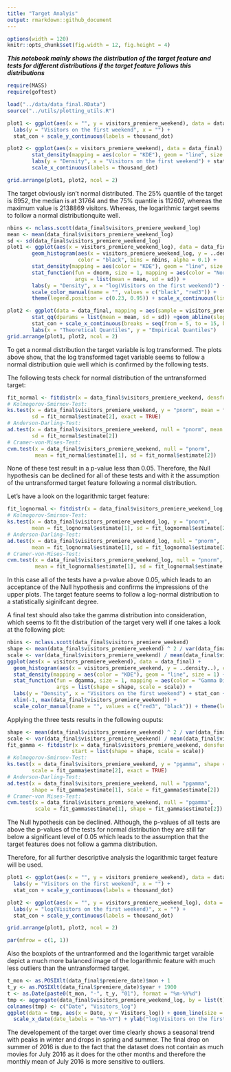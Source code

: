```yaml
---
title: "Target Analyis"
output: rmarkdown::github_document
---
```


```r
options(width = 120)
knitr::opts_chunk$set(fig.width = 12, fig.height = 4) 
```


***This notebook mainly shows the distribution of the target feature and tests for different distributions if the target
feature follows this distributions***

```r
require(MASS)
require(goftest)

load("../data/data_final.RData")
source("../utils/plotting_utils.R")
```
```r
plot1 <- ggplot(aes(x = "", y = visitors_premiere_weekend), data = data_final) + geom_boxplot() +
  labs(y = "Visitors on the first weekend", x = "") +
  stat_con + scale_y_continuous(labels = thousand_dot)

plot2 <- ggplot(aes(x = visitors_premiere_weekend), data = data_final) + 
        stat_density(mapping = aes(color = "KDE"), geom = "line", size = 1) +
        labs(y = "Density", x = "Visitors on the first weekend") + stat_con + theme(legend.position = "none") +
        scale_x_continuous(labels = thousand_dot)

grid.arrange(plot1, plot2, ncol = 2)
```

The target obviously isn't normal distributed. The 25% quantile of the target is 8952, the median is at 31764 and the 75% quantile is 112607, whereas the maximum value is 2138869 visitors.
Whereas, the logarithmic target seems to follow a normal distributionquite well.
```r
nbins <- nclass.scott(data_final$visitors_premiere_weekend_log)
mean <- mean(data_final$visitors_premiere_weekend_log)
sd <- sd(data_final$visitors_premiere_weekend_log)
plot1 <- ggplot(aes(x = visitors_premiere_weekend_log), data = data_final) + 
        geom_histogram(aes(x = visitors_premiere_weekend_log, y = ..density..), 
                       color = "black", bins = nbins, alpha = 0.1) +
        stat_density(mapping = aes(color = "KDE"), geom = "line", size = 1) + 
        stat_function(fun = dnorm, size = 1, mapping = aes(color = "Normal Distribution"),
                      args = list(mean = mean, sd = sd)) + 
        labs(y = "Density", x = "log(Visitors on the first weekend)") + ylim(c(0.00, 0.25)) + stat_con +
        scale_color_manual(name = "", values = c("black", "red3")) + 
        theme(legend.position = c(0.23, 0.95)) + scale_x_continuous(limits = c(5, 15))

plot2 <- ggplot(data = data_final, mapping = aes(sample = visitors_premiere_weekend_log)) + 
        stat_qq(dparams = list(mean = mean, sd = sd)) +geom_abline(slope = 1, intercept = 0, color = "red3", size = 1) +
        stat_con + scale_x_continuous(breaks = seq(from = 5, to = 15, by = 2.5)) +
        labs(x = "Theoretical Quantiles", y = "Empirical Quantiles") 
grid.arrange(plot1, plot2, ncol = 2)
```
To get a normal distribution the target variable is log transformed. The plots above show, that the log transformed taget variable seems to follow a normal distributiion quie well which is confirmed by the following tests.

The following tests check for normal distribution of the untransformed target:

```r
fit_normal <- fitdistr(x = data_final$visitors_premiere_weekend, densfun = "normal")
# Kolmogorov-Smirnov-Test:
ks.test(x = data_final$visitors_premiere_weekend, y = "pnorm", mean = fit_normal$estimate[1], 
        sd = fit_normal$estimate[2], exact = TRUE)
# Anderson-Darling-Test:
ad.test(x = data_final$visitors_premiere_weekend, null = "pnorm", mean = fit_normal$estimate[1],
        sd = fit_normal$estimate[2])
# Cramer-von-Mises-Test:
cvm.test(x = data_final$visitors_premiere_weekend, null = "pnorm", 
         mean = fit_normal$estimate[1], sd = fit_normal$estimate[2])
```

None of these test result in a p-value less than 0.05. Therefore, the Null hypothesis can be declined for all of these
tests and with it the assumption of the untransformed target feature following a normal distribution.

Let's have a look on the logarithmic target feature:
```r
fit_lognormal <- fitdistr(x = data_final$visitors_premiere_weekend_log, densfun = "lognormal")
# Kolmogorov-Smirnov-Test:
ks.test(x = data_final$visitors_premiere_weekend_log, y = "pnorm", 
        mean = fit_lognormal$estimate[1], sd = fit_lognormal$estimate[2], exact = TRUE)
# Anderson-Darling-Test:
ad.test(x = data_final$visitors_premiere_weekend_log, null = "pnorm", 
        mean = fit_lognormal$estimate[1], sd = fit_lognormal$estimate[2])
# Cramer-von-Mises-Test:
cvm.test(x = data_final$visitors_premiere_weekend_log, null = "pnorm", 
         mean = fit_lognormal$estimate[1], sd = fit_lognormal$estimate[2])
```

In this case all of the tests have a p-value above 0.05, which leads to an acceptance of the Null hypothesis and 
confirms the impressions of the upper plots. The target feature seems to follow a log-normal distribution to a
statistically siginifcant degree.

A final test should also take the gamma distribution into consideration, which seems to fit the distribution of the 
target very well if one takes a look at the following plot:
```r
nbins <- nclass.scott(data_final$visitors_premiere_weekend)
shape <- mean(data_final$visitors_premiere_weekend) ^ 2 / var(data_final$visitors_premiere_weekend)
scale <- var(data_final$visitors_premiere_weekend) / mean(data_final$visitors_premiere_weekend)
ggplot(aes(x = visitors_premiere_weekend), data = data_final) + 
  geom_histogram(aes(x = visitors_premiere_weekend, y = ..density..), color = "black", bins = nbins, alpha = 0.1) +
  stat_density(mapping = aes(color = "KDE"), geom = "line", size = 1) + 
  stat_function(fun = dgamma, size = 1, mapping = aes(color = "Gamma Distribution"), 
                args = list(shape = shape, scale = scale)) + 
  labs(y = "Density", x = "Visitors on the first weekend") + stat_con +
  xlim(-1, max(data_final$visitors_premiere_weekend)) +
  scale_color_manual(name = "", values = c("red3", "black")) + theme(legend.position = c(0.23, 0.95))
```

Applying the three tests results in the following ouputs:

```r
shape <- mean(data_final$visitors_premiere_weekend) ^ 2 / var(data_final$visitors_premiere_weekend)
scale <- var(data_final$visitors_premiere_weekend) / mean(data_final$visitors_premiere_weekend)
fit_gamma <- fitdistr(x = data_final$visitors_premiere_weekend, densfun = "gamma", 
                     start = list(shape = shape, scale = scale))
# Kolmogorov-Smirnov-Test:
ks.test(x = data_final$visitors_premiere_weekend, y = "pgamma", shape = fit_gamma$estimate[1], 
        scale = fit_gamma$estimate[2], exact = TRUE)
# Anderson-Darling-Test:
ad.test(x = data_final$visitors_premiere_weekend, null = "pgamma", 
        shape = fit_gamma$estimate[1], scale = fit_gamma$estimate[2])
# Cramer-von Mises-Test:
cvm.test(x = data_final$visitors_premiere_weekend, null = "pgamma", 
         scale = fit_gamma$estimate[1], shape = fit_gamma$estimate[2])
```

The Null hypothesis can be declined. Although, the p-values of all tests are above the p-values of the tests for 
normal distribution they are still far below a significant level of 0.05 which leads to the assumption that the target
features does not follow a gamma distribution.

Therefore, for all further descriptive analysis the logarithmic target feature will be used.

```r
plot1 <- ggplot(aes(x = "", y = visitors_premiere_weekend), data = data_final) + geom_boxplot() +
  labs(y = "Visitors on the first weekend", x = "") +
  stat_con + scale_y_continuous(labels = thousand_dot)

plot2 <- ggplot(aes(x = "", y = visitors_premiere_weekend_log), data = data_final) + geom_boxplot() +
  labs(y = "log(Visitors on the first weekend)", x = "") +
  stat_con + scale_y_continuous(labels = thousand_dot)

grid.arrange(plot1, plot2, ncol = 2)
```

```r
par(mfrow = c(1, 1))
```

Also the boxplots of the untranformed and the logarithmic target varaible depict a much more balanced image of the 
logarithmic feature with much less outliers than the untransformed target.

```r
t_mon <- as.POSIXlt(data_final$premiere_date)$mon + 1
t_y <- as.POSIXlt(data_final$premiere_date)$year + 1900
t <- as.Date(paste0(t_mon, "-", t_y, "01"), format = "%m-%Y%d")
tmp <- aggregate(data_final$visitors_premiere_weekend_log, by = list(t), mean)
colnames(tmp) <- c("Date", "Visitors_log")
ggplot(data = tmp, aes(x = Date, y = Visitors_log)) + geom_line(size = 1) + stat_con + 
  scale_x_date(date_labels = "%m-%Y") + ylab("log(Visitors on the first weekend)")
```

The developement of the target over time clearly shows a seasonal trend with peaks in winter and drops in spring and
summer. The final drop on summer of 2016 is due to the fact that the dataset does not contain as much movies for July
2016 as it does for the other months and therefore the monthly mean of July 2016 is more sensitive to outliers.